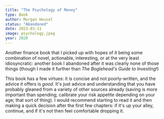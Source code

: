 ```yaml
---
title: "The Psychology of Money"
type: Book
author: Morgan Housel
status: "Abandoned"
date: 2023-03-11
image: psychology.jpeg
year: 2020
---
```


Another finance book that I picked up with hopes of it being some combination of novel, actionable, interesting,
or at the very least idiosyncratic: another book I abandoned after it was clearly none of those things (though I
made it further than _The Boglehead's Guide to Investing_!)

This book has a few virtues: it is concise and not poorly-written, and the advice it offers is _good_. It's just
advice and understanding that you have probably gleaned from a variety of other sources already (saving is more
important than spending; calibrate your risk appetite depending on your age; that sort of thing). I would recommend
starting to read it and then making a quick decision after the first few chapters: if it's up your alley, continue,
and if it's not then feel comfortable dropping it.
